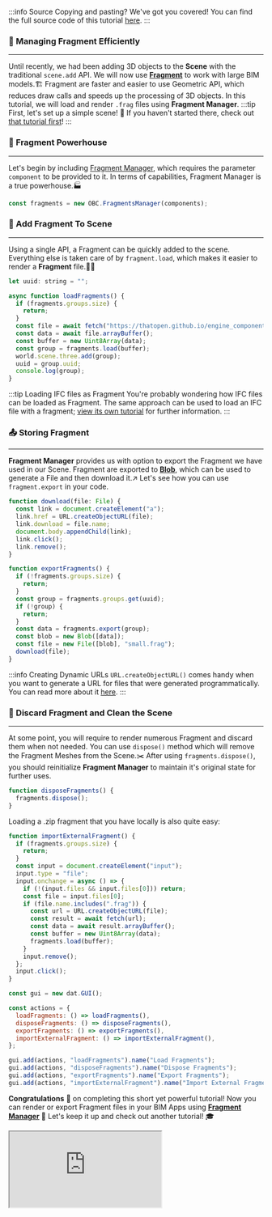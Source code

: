 :::info Source
Copying and pasting? We've got you covered! You can find the full source code of this tutorial [here](https://github.com/ThatOpen/engine_components/blob/main/packages/core/src/fragments/FragmentsManager/example.ts).
:::

### 🧶 Managing Fragment Efficiently
---
Until recently, we had been adding 3D objects to the **Scene** with the traditional `scene.add` API.
We will now use **[Fragment](https://github.com/ThatOpen/engine_fragment)** to work with large BIM models.🏗️
Fragment are faster and easier to use Geometric API, which reduces draw calls and speeds up the processing of 3D objects.
In this tutorial, we will load and render `.frag` files using **Fragment Manager**.
:::tip First, let's set up a simple scene!
👀 If you haven't started there, check out [that tutorial first](SimpleScene.mdx)!
:::
### 🧭 Fragment Powerhouse
---
Let's begin by including [Fragment Manager](../api/classes/components.FragmentManager),
which requires the parameter `component` to be provided to it.
In terms of capabilities, Fragment Manager is a true powerhouse.🏭

```js
const fragments = new OBC.FragmentsManager(components);
```
### 🧩 Add Fragment To Scene
---
Using a single API, a Fragment can be quickly added to the scene.
Everything else is taken care of by `fragment.load`, which makes it easier to render a **Fragment** file.💪💪

```js
let uuid: string = "";

async function loadFragments() {
  if (fragments.groups.size) {
    return;
  }
  const file = await fetch("https://thatopen.github.io/engine_components/resources/small.frag");
  const data = await file.arrayBuffer();
  const buffer = new Uint8Array(data);
  const group = fragments.load(buffer);
  world.scene.three.add(group);
  uuid = group.uuid;
  console.log(group);
}
```
:::tip Loading IFC files as Fragment
You're probably wondering how IFC files can be loaded as Fragment.
The same approach can be used to load an IFC file with a fragment;
[view its own tutorial](./FragmentIfcLoader.mdx) for further information.
:::
### 📤 Storing Fragment
---
**Fragment Manager** provides us with option to export the Fragment we have used in our Scene.
Fragment are exported to **[Blob](https://developer.mozilla.org/en-US/docs/Web/API/Blob/Blob)**,
which can be used to generate a File and then download it.↗️
Let's see how you can use `fragment.export` in your code.

```js
function download(file: File) {
  const link = document.createElement("a");
  link.href = URL.createObjectURL(file);
  link.download = file.name;
  document.body.appendChild(link);
  link.click();
  link.remove();
}

function exportFragments() {
  if (!fragments.groups.size) {
    return;
  }
  const group = fragments.groups.get(uuid);
  if (!group) {
    return;
  }
  const data = fragments.export(group);
  const blob = new Blob([data]);
  const file = new File([blob], "small.frag");
  download(file);
}
```
:::info Creating Dynamic URLs
`URL.createObjectURL()` comes handy when you want to generate a URL for files that were generated programmatically.
You can read more about it [here](https://developer.mozilla.org/en-US/docs/Web/API/URL/createObjectURL_static).
:::
### 🧹 Discard Fragment and Clean the Scene
---
At some point, you will require to render numerous Fragment and discard them when not needed.
You can use `dispose()` method which will remove the Fragment Meshes from the Scene.✂️
After using `fragments.dispose()`, you should reinitialize **Fragment Manager** to maintain it's original state for further uses.

```js
function disposeFragments() {
  fragments.dispose();
}
```
Loading a .zip fragment that you have locally is also quite easy:

```js
function importExternalFragment() {
  if (fragments.groups.size) {
    return;
  }
  const input = document.createElement("input");
  input.type = "file";
  input.onchange = async () => {
    if (!(input.files && input.files[0])) return;
    const file = input.files[0];
    if (file.name.includes(".frag")) {
      const url = URL.createObjectURL(file);
      const result = await fetch(url);
      const data = await result.arrayBuffer();
      const buffer = new Uint8Array(data);
      fragments.load(buffer);
    }
    input.remove();
  };
  input.click();
}

const gui = new dat.GUI();

const actions = {
  loadFragments: () => loadFragments(),
  disposeFragments: () => disposeFragments(),
  exportFragments: () => exportFragments(),
  importExternalFragment: () => importExternalFragment(),
};

gui.add(actions, "loadFragments").name("Load Fragments");
gui.add(actions, "disposeFragments").name("Dispose Fragments");
gui.add(actions, "exportFragments").name("Export Fragments");
gui.add(actions, "importExternalFragment").name("Import External Fragment");
```
**Congratulations** 🎉 on completing this short yet powerful tutorial!
Now you can render or export Fragment files in your BIM Apps using **[Fragment Manager](../api/classes/components.FragmentManager)** 🎯
Let's keep it up and check out another tutorial! 🎓



<iframe src="https://thatopen.github.io/engine_components/examples/FragmentsManager"></iframe>